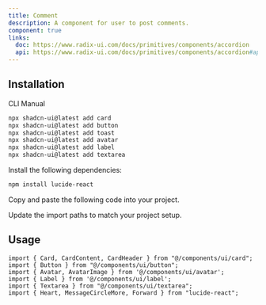 ```yaml
---
title: Comment
description: A component for user to post comments.
component: true
links:
  doc: https://www.radix-ui.com/docs/primitives/components/accordion
  api: https://www.radix-ui.com/docs/primitives/components/accordion#api-reference
---
```


<ComponentPreview
  name="comment-demo"
  className="[&_.preview>[data-orientation=vertical]]:sm:max-w-[70%]"
  description="A comment component showcasing user interactions with likes, comments, and shares"
/>

## Installation

<Tabs defaultValue="cli">

<TabsList>
  <TabsTrigger value="cli">CLI</TabsTrigger>
  <TabsTrigger value="manual">Manual</TabsTrigger>
</TabsList>

<TabsContent value="cli">

```bash
npx shadcn-ui@latest add card
npx shadcn-ui@latest add button
npx shadcn-ui@latest add toast
npx shadcn-ui@latest add avatar
npx shadcn-ui@latest add label
npx shadcn-ui@latest add textarea
```

</TabsContent>

<TabsContent value="manual">

<Steps>

<Step>Install the following dependencies:</Step>

```bash
npm install lucide-react
```

<Step>Copy and paste the following code into your project.</Step>

<ComponentSource name="comment" />

<Step>Update the import paths to match your project setup.</Step>

</Steps>

</TabsContent>

</Tabs>

## Usage

```tsx
import { Card, CardContent, CardHeader } from "@/components/ui/card";
import { Button } from "@/components/ui/button";
import { Avatar, AvatarImage } from '@/components/ui/avatar';
import { Label } from '@/components/ui/label';
import { Textarea } from "@/components/ui/textarea";
import { Heart, MessageCircleMore, Forward } from "lucide-react";
```